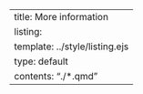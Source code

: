 ---
title: More information
listing:
  template: ../style/listing.ejs
  type: default
  contents: "./*.qmd"
---